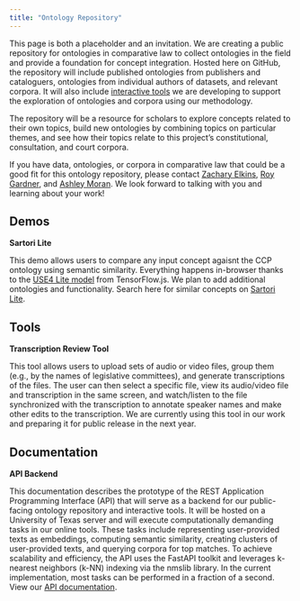 ```yaml
---
title: "Ontology Repository"
---
```


This page is both a placeholder and an invitation. We are creating a public repository for ontologies in comparative law to collect ontologies in the field and provide a foundation for concept integration. Hosted here on GitHub, the repository will include published ontologies from publishers and cataloguers, ontologies from individual authors of datasets, and relevant corpora. It will also include [interactive tools](https://conceptintegration.github.io/ontology_enrichment.html) we are developing to support the exploration of ontologies and corpora using our methodology.

The repository will be a resource for scholars to explore concepts related to their own topics, build new ontologies by combining topics on particular themes, and see how their topics relate to this project’s constitutional, consultation, and court corpora.

If you have data, ontologies, or corpora in comparative law that could be a good fit for this ontology repository, please contact [Zachary Elkins](mailto:zelkins@austin.utexas.edu), [Roy Gardner](mailto:roybowesgardner@gmail.com), and [Ashley Moran](mailto:ashleymoran@utexas.edu). We look forward to talking with you and learning about your work!

## Demos

**Sartori Lite**

This demo allows users to compare any input concept agaisnt the CCP ontology using semantic similarity. Everything happens in-browser thanks to the [USE4 Lite model](https://github.com/tensorflow/tfjs-models/blob/master/universal-sentence-encoder/README.md) from TensorFlow.js. We plan to add additional ontologies and functionality. Search here for similar concepts on [Sartori Lite](./demos/sartori-lite/index.html).

## Tools

**Transcription Review Tool**

This tool allows users to upload sets of audio or video files, group them (e.g., by the names of legislative committees), and generate transcriptions of the files. The user can then select a specific file, view its audio/video file and transcription in the same screen, and watch/listen to the file synchronized with the transcription to annotate speaker names and make other edits to the transcription. We are currently using this tool in our work and preparing it for public release in the next year.

## Documentation

**API Backend**

This documentation describes the prototype of the REST Application Programming Interface (API) that will serve as a backend for our public-facing ontology repository and interactive tools. It will be hosted on a University of Texas server and will execute computationally demanding tasks in our online tools. These tasks include representing user-provided texts as embeddings, computing semantic similarity, creating clusters of user-provided texts, and querying corpora for top matches. To achieve scalability and efficiency, the API uses the FastAPI toolkit and leverages k-nearest neighbors (k-NN) indexing via the nmslib library. In the current implementation, most tasks can be performed in a fraction of a second. View our [API documentation](https://github.com/conceptintegration/conceptintegration.github.io/blob/main/REST%20API%20documentation.pdf).

